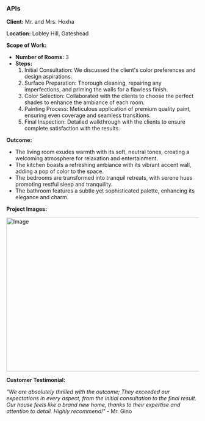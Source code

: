 
### APIs

**Client:** Mr. and Mrs. Hoxha

**Location:** Lobley Hill, Gateshead

**Scope of Work:**
- **Number of Rooms:** 3
- **Steps:**
  1. Initial Consultation: We discussed the client's color preferences and design aspirations.
  2. Surface Preparation: Thorough cleaning, repairing any imperfections, and priming the walls for a flawless finish.
  3. Color Selection: Collaborated with the clients to choose the perfect shades to enhance the ambiance of each room.
  4. Painting Process: Meticulous application of premium quality paint, ensuring even coverage and seamless transitions.
  5. Final Inspection: Detailed walkthrough with the clients to ensure complete satisfaction with the results.

**Outcome:**
- The living room exudes warmth with its soft, neutral tones, creating a welcoming atmosphere for relaxation and entertainment.
- The kitchen boasts a refreshing ambiance with its vibrant accent wall, adding a pop of color to the space.
- The bedrooms are transformed into tranquil retreats, with serene hues promoting restful sleep and tranquility.
- The bathroom features a subtle yet sophisticated palette, enhancing its elegance and charm.

**Project Images:**

<Image
  src="/images/banner-md.jpg"
  width="718"
  height="404"
  alt="Image"
/>

**Customer Testimonial:**

*"We are absolutely thrilled with the outcome; They exceeded our expectations in every aspect, from the initial consultation to the final result. Our house feels like a brand new home, thanks to their expertise and attention to detail. Highly recommend!"* - Mr. Gino

